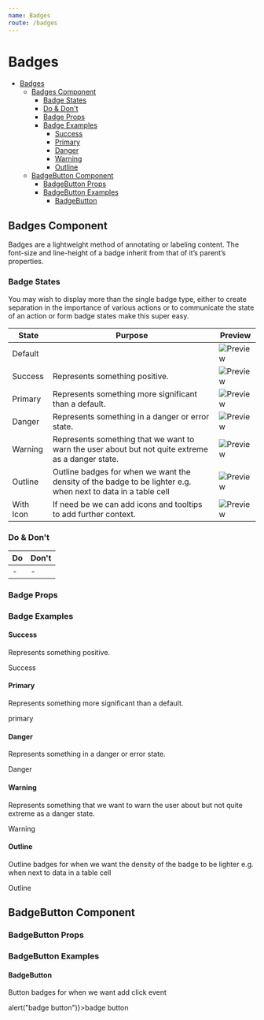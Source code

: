 ```yaml
---
name: Badges
route: /badges
---
```


      

      
# Badges

- [Badges](#badges)
  - [Badges Component](#badges-component)
    - [Badge States](#badge-states)
    - [Do & Don't](#do--dont)
    - [Badge Props](#badge-props)
    - [Badge Examples](#badge-examples)
      - [Success](#success)
      - [Primary](#primary)
      - [Danger](#danger)
      - [Warning](#warning)
      - [Outline](#outline)
  - [BadgeButton Component](#badgebutton-component)
    - [BadgeButton Props](#badgebutton-props)
    - [BadgeButton Examples](#badgebutton-examples)
      - [BadgeButton](#badgebutton)

## Badges Component

Badges are a lightweight method of annotating or labeling content. The font-size and line-height of a badge inherit from that of it’s parent’s properties.

### Badge States

You may wish to display more than the single badge type, either to create separation in the importance of various actions or to communicate the state of an action or form badge states make this super easy.


| State     | Purpose                                                                                                       | Preview                                                                                                         |
| --------- | ------------------------------------------------------------------------------------------------------------- | --------------------------------------------------------------------------------------------------------------- |
| Default   |                                                                                                               | ![Preview](https://raw.githubusercontent.com/dcos-labs/ui-kit/master/packages/badge/assets/badge-default.png) |
| Success   | Represents something positive.                                                                                | ![Preview](https://raw.githubusercontent.com/dcos-labs/ui-kit/master/packages/badge/assets/badge-success.png) |
| Primary   | Represents something more significant than a default.                                                         | ![Preview](https://raw.githubusercontent.com/dcos-labs/ui-kit/master/packages/badge/assets/badge-primary.png) |
| Danger    | Represents something in a danger or error state.                                                              | ![Preview](https://raw.githubusercontent.com/dcos-labs/ui-kit/master/packages/badge/assets/badge-danger.png)  |
| Warning   | Represents something that we want to warn the user about but not quite extreme as a danger state.             | ![Preview](https://raw.githubusercontent.com/dcos-labs/ui-kit/master/packages/badge/assets/badge-warning.png) |
| Outline   | Outline badges for when we want the density of the badge to be lighter e.g. when next to data in a table cell | ![Preview](https://raw.githubusercontent.com/dcos-labs/ui-kit/master/packages/badge/assets/badge-outline.png) |
| With Icon | If need be we can add icons and tooltips to add further context.                                              | ![Preview](https://raw.githubusercontent.com/dcos-labs/ui-kit/master/packages/badge/assets/badge-icon.png)    |

### Do & Don't

| Do  | Don't |
| --- | ----- |
| -   | -     |

### Badge Props

<PropsTable of={Badge} />

### Badge Examples

#### Success

Represents something positive.

<Playground>
  <Badge appearance="success">Success</Badge>
</Playground>

#### Primary

Represents something more significant than a default.

<Playground>
  <Badge appearance="primary">primary</Badge>
</Playground>

#### Danger 

Represents something in a danger or error state.

<Playground>
  <Badge appearance="danger">Danger</Badge>
</Playground>

#### Warning

Represents something that we want to warn the user about but not quite extreme as a danger state.

<Playground>
  <Badge appearance="warning">Warning</Badge>
</Playground>

#### Outline

Outline badges for when we want the density of the badge to be lighter e.g. when next to data in a table cell

<Playground>
  <Badge appearance="outline">Outline</Badge>
</Playground>

## BadgeButton Component

### BadgeButton Props

<PropsTable of={Badge} />

### BadgeButton Examples

#### BadgeButton

Button badges for when we want add click event

<Playground>
  <BadgeButton onClick={()=>alert("badge button")}>badge button</BadgeButton>
</Playground>